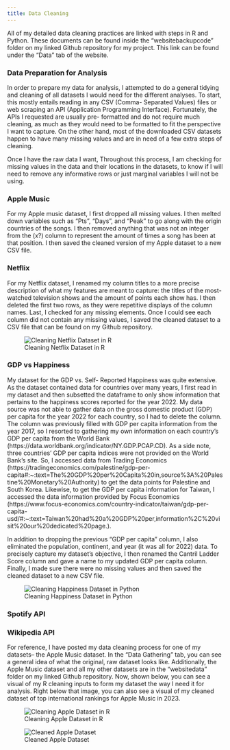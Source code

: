 ```yaml
---
title: Data Cleaning
---
```



All of my detailed data cleaning practices are linked with steps in R and Python. These documents can be found inside the “websitebackupcode” folder on my linked Github repository for my project. This link can be found under the “Data” tab of the website.

### Data Preparation for Analysis

In order to prepare my data for analysis, I attempted to do a general tidying and cleaning of all datasets I would need for the different analyses. To start, this mostly entails reading in any CSV (Comma- Separated Values) files or web scraping an API (Application Programming Interface). Fortunately, the APIs I requested are usually pre- formatted and do not require much cleaning, as much as they would need to be formatted to fit the perspective I want to capture. On the other hand, most of the downloaded CSV datasets happen to have many missing values and are in need of a few extra steps of cleaning.

Once I have the raw data I want, Throughout this process, I am checking for missing values in the data and their locations in the datasets, to know if I will need to remove any informative rows or just marginal variables I will not be using. 

### Apple Music

For my Apple music dataset, I first dropped all missing values. I then melted down variables such as “Pts”, “Days”, and “Peak” to go along with the origin countries of the songs. I then removed anything that was not an integer from the (x?) column to represent the amount of times a song has been at that position. I then saved the cleaned version of my Apple dataset to a new CSV file.

### Netflix

For my Netflix dataset, I renamed my column titles to a more precise description of what my features are meant to capture: the titles of the most- watched television shows and the amount of points each show has. I then deleted the first two rows, as they were repetitive displays of the column names. Last, I checked for any missing elements. Once I could see each column did not contain any missing values, I saved the cleaned dataset to a CSV file that can be found on my Github repository.

![Cleaning Netflix Dataset in R](./images/netflixRcleaned.png)

### GDP vs Happiness

My dataset for the GDP vs. Self- Reported Happiness was quite extensive. As the dataset contained data for countries over many years, I first read in my dataset and then subsetted the dataframe to only show information that pertains to the happiness scores reported for the year 2022. My data source was not able to gather data on the gross domestic product (GDP) per capita for the year 2022 for each country, so I had to delete the column. The column was previously filled with GDP per capita  information from the year 2017, so I resorted to gathering my own information on each country’s GDP per capita from the World Bank (https://data.worldbank.org/indicator/NY.GDP.PCAP.CD). 
As a side note, three countries’ GDP per capita indices were not provided on the World Bank’s site. So, I accessed data from Trading Economics (https://tradingeconomics.com/palestine/gdp-per-capita#:~:text=The%20GDP%20per%20Capita%20in,source%3A%20Palestine%20Monetary%20Authority) to get the data points for Palestine and South Korea. Likewise, to get the GDP per capita information for Taiwan, I accessed the data information provided by Focus Economics (https://www.focus-economics.com/country-indicator/taiwan/gdp-per-capita-usd/#:~:text=Taiwan%20had%20a%20GDP%20per,information%2C%20visit%20our%20dedicated%20page.).

In addition to dropping the previous “GDP per capita” column, I also eliminated the population, continent, and year (it was all for 2022) data. To precisely capture my dataset’s objective, I then renamed the Cantril Ladder Score column and gave a name to my updated GDP per capita column. Finally, I made sure there were no missing values and then saved the cleaned dataset to a new CSV file.

![Cleaning Happiness Dataset in Python](./images/HappyCleaning.png)

### Spotify API

### Wikipedia API


For reference, I have posted my data cleaning process for one of my datasets– the Apple Music dataset. In the “Data Gathering” tab, you can see a general idea of what the original, raw dataset looks like. Additionally, the Apple Music dataset and all my other datasets are in the “websitedata” folder on my linked Github repository. Now, shown below, you can see a visual of my R cleaning inputs to form my dataset the way I need it for analysis. Right below that image, you can also see a visual of my cleaned dataset of top international rankings for Apple Music in 2023.




![Cleaning Apple Dataset in R](./images/appleRcleaned.png)

![Cleaned Apple Dataset](./images/cleanedApple.png)